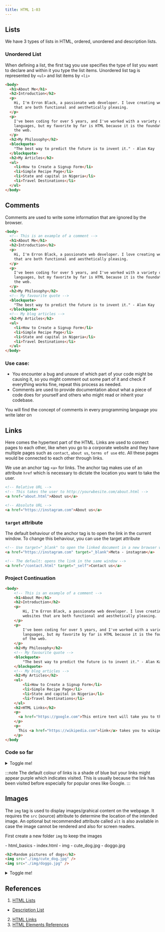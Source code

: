 ```yaml
---
title: HTML 1-03
---
```



## Lists

We have 3 types of lists in HTML, ordered, unordered and description lists.

### Unordered List

When defining a list, the first tag you use specifies the type of list you want to declare and within it you type the list items. Unordered list tag is represented by `<ul>` and list items by `<li>`

```html {17-21}
<body>
  <h1>About Me</h1>
  <h2>Introduction</h2>
  <p>
    Hi, I'm Erron Black, a passionate web developer. I love creating websites
    that are both functional and aesthetically pleasing.
  </p>
  <p>
    I've been coding for over 5 years, and I've worked with a variety of
    languages, but my favorite by far is HTML because it is the foundation of
    the web.
  </p>
  <h2>My Philosophy</h2>
  <blockquote>
    "The best way to predict the future is to invent it." - Alan Kay
  </blockquote>
  <h2>My Articles</h2>
  <ul>
    <li>How to Create a Signup Form</li>
    <li>Simple Recipe Page</li>
    <li>State and capital in Nigeria</li>
    <li>Travel Destinations</li>
  </ul>
</body>
```

## Comments

Comments are used to write some information that are ignored by the browser.

```html {2,15,19}
<body>
  <!-- This is an example of a comment -->
  <h1>About Me</h1>
  <h2>Introduction</h2>
  <p>
    Hi, I'm Erron Black, a passionate web developer. I love creating websites
    that are both functional and aesthetically pleasing.
  </p>
  <p>
    I've been coding for over 5 years, and I've worked with a variety of
    languages, but my favorite by far is HTML because it is the foundation of
    the web.
  </p>
  <h2>My Philosophy</h2>
  <!-- My favourite quote -->
  <blockquote>
    "The best way to predict the future is to invent it." - Alan Kay
  </blockquote>
  <!-- My blog articles -->
  <h2>My Articles</h2>
  <ul>
    <li>How to Create a Signup Form</li>
    <li>Simple Recipe Page</li>
    <li>State and capital in Nigeria</li>
    <li>Travel Destinations</li>
  </ul>
</body>
```

### Use case:

- You encounter a bug and unsure of which part of your code might be causing it, so you might comment out some part of it and check if everything works fine, repeat this process as needed.
- Comments are used to provide documentation about what a piece of code does for yourself and others who might read or inherit your codebase.

You will find the concept of comments in every programming language you write later on

## Links

Here comes the hypertext part of the HTML. Links are used to connect pages to each other, like when you go to a corporate website and they have multiple pages such as `contact`, `about us`, `terms of use` etc. All these pages would be connected to each other through links.

We use an anchor tag `<a>` for links. The anchor tag makes use of an attribute `href` which is necessary to dictate the location you want to take the user.

```html
<!-- Relative URL -->
<!-- This takes the user to http://yourwbesite.com/about.html -->
<a href="about.html">About us</a>

<!-- Absolute URL -->
<a href="https://instagram.com">About us</a>
```

### `target` attribute

The default behaviour of the anchor tag is to open the link in the current window. To change this behaviour, you can use the target attribute

```html
<!-- Use target="_blank" to open the linked document in a new browser window or tab: -->
<a href="https://instagram.com" target="_blank">Meta - instagram</a>

<!-- The default: opens the link in the same window -->
<a href="/contact.html" target="_self">Contact us</a>
```

### Project Continuation

```html
<body>
    <!-- This is an example of a comment -->
    <h1>About Me</h1>
    <h2>Introduction</h2>
    <p>
        Hi, I'm Erron Black, a passionate web developer. I love creating
        websites that are both functional and aesthetically pleasing.
    </p>
    <p>
        I've been coding for over 5 years, and I've worked with a variety of
        languages, but my favorite by far is HTML because it is the foundation
        of the web.
    </p>
    <h2>My Philosophy</h2>
    <!-- My favourite quote -->
    <blockquote>
        "The best way to predict the future is to invent it." - Alan Kay
    </blockquote>
    <!-- My blog articles -->
    <h2>My Articles</h2>
    <ul>
        <li>How to Create a Signup Form</li>
        <li>Simple Recipe Page</li>
        <li>State and capital in Nigeria</li>
        <li>Travel Destinations</li>
    </ul>
    <h2>HTML Links</h2>
    <p>
      <a href="https://google.com">This entire text will take you to the Google homepage</a>
    </p>
    <p>
      This <a href="https://wikipedia.com">link</a> takes you to wikipedia.
    </p>
</body
```

### Code so far

<details>
    <summary>Toggle me!</summary>
    <HtmlOutput>
        <h1>About Me</h1>
        <h2>Introduction</h2>
        <p>
            Hi, I'm Erron Black, a passionate web developer. I love creating
            websites that are both functional and aesthetically pleasing.
        </p>
        <p>
            I've been coding for over 5 years, and I've worked with a variety of
            languages, but my favorite by far is HTML because it is the
            foundation of the web.
        </p>
        <h2>My Philosophy</h2>

        <Blockquote>
            "The best way to predict the future is to invent it." - Alan Kay
        </Blockquote>

        <h2>My Articles</h2>
        <ul>
            <li>How to Create a Signup Form</li>
            <li>Simple Recipe Page</li>
            <li>State and capital in Nigeria</li>
            <li>Travel Destinations</li>
        </ul>
        <h2>HTML Links</h2>
        <p>
            <a href="https://google.com" style={{color: "blue"}}>
                This entire text will take you to the Google homepage
            </a>
        </p>
        <p>
            This <a href="https://wikipedia.com" style={{color: "blue"}}>link</a> takes you to
            wikipedia.
        </p>
    </HtmlOutput>

</details>

:::note
The default colour of links is a shade of blue but your links might appear purple which indicates visited. This is usually because the link has been visited before especially for popular ones like Google.
:::

## Images

The `img` tag is used to display images/grahical content on the webpage. It requires the `src` (source) attribute to determine the location of the intended image. An optional but recommended attribute called `alt` is also available in case the image cannot be rendered and also for screen readers.

First create a new folder `img` to keep the images


<FileTree>
- html_basics
  - index.html
  - img
    - cute_dog.jpg
    - doggo.jpg
</FileTree>

```html
<h2>Random pictures of dogs</h2>
<img src="./img/cute_dog.jpg" />
<img src="./img/doggo.jpg" />
```

<details>
  <summary>Toggle me!</summary>
  <HtmlOutput>
    <h2>Random pictures of dogs</h2>
    <Image src={dog1} alt="Image of a puppy" />
    <Image src={dog2} alt="Image of two puppies" />
    <img src="" alt="This is a broken image" />
  </HtmlOutput>
</details>

## References

1. [HTML Lists](https://www.w3schools.com/html/html_lists.asp)

- [Description List](https://www.w3schools.com/html/html_lists_other.asp)

2. [HTML Links](https://www.w3schools.com/html/html_links.asp)
3. [HTML Elements References](https://developer.mozilla.org/en-US/docs/Web/HTML/Element)
